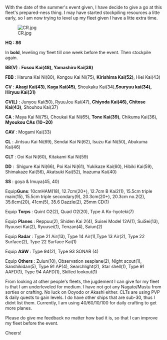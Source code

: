 With the date of the summer's event given, I have decide to give a go at this fleet's prepared-ness thing. I may have started stockpiling resources a litte early, so I am now trying to level up my fleet given I have a litte extra time. 

[[File:CR.jpg|thumb|left]]





'''HQ : 86'''

In '''bold''', leveling my fleet till one week before the event. Then stockpile again.

'''BB(V)''' : '''Fusou Kai(48), Yamashiro Kai(38)'''

'''FBB''' : Haruna Kai Ni(80), Kongou Kai Ni(75), '''Kirishima Kai(52)''', Hiei Kai(43)

'''CV''' : '''Akagi Kai(43)''', '''Kaga Kai(45)''', Shoukaku Kai(34),'''Souryuu kai(34), Hiryuu Kai(31)'''

'''CV(L)''' : Junyou Kai(50), RyuuJou Kai(47), '''Chiyoda Kai(46), Chitose Kai(43)''', Shouhou Kai(37)

'''CA''' : Maya Kai Ni(75), Choukai Kai Ni(65), '''Tone Kai(39)''', Chikuma Kai(36), '''Myoukou CAs (10~20)'''

'''CAV''' : Mogami Kai(33)

'''CL''' : Jintsuu Kai Ni(69), Sendai Kai Ni(62), Isuzu Kai Ni(50), Abukuma Kai(46)

'''CLT''' : Ooi Kai Ni(60), Kitakami Kai Ni(59) 

'''DD''' :  Shigure Kai Ni(66), Poi Kai Ni(61), Yukikaze Kai(60), Hibiki Kai(59), Shimakaze Kai(56), Akatsuki Kai(52), Inazuma Kai(40)

'''SS''' : goya & Imuya(45, 40)


Equip''' Guns ''': 10cmHAM(18), 12.7cm(20+), 12.7cm B Kai2(1), 15.5cm triple main(15), 15.5cm triple secondary(9), 20.3cm(20+), 20.3cm no.2(2), 35.6cm(20), 41cm(5), 35.6 Dazzle(2), 25mm CD(1)

Equip '''Torps''' : Quint O2(2), Quad O2(20), Type A Ko-hyoteki(7)

Equip '''Planes''' : Reppuu(2), Shiden Kai 2(4), Suisei Model 12A(1), SuiSei(13), Ryuusei Kai(2), Ryuusei(1), Tenzan(4), Saiun(2)

Equip '''Radar''' : Type 21 Air(13), Type 14 Air(1),Type 13 Air(2), Type 22 Surface(2), Type 22 Surface Kai(1) 

Equip '''ASW''' : Type 94(2), Type 93 SONAR (4)

Equip '''Others''' : Zuiun(10), Observation seaplane(2), Night scout(1), Sanshikidan(5), Type 91 AP(4), Searchlight(2), Star shell(1), Type 91 AAFD(1), Type 94 AAFD(1), Skilled lookout(1) 



From looking at other people's fleets, the jugdement I can give for my fleet is that I am underleveled for medium. I have not got any Nagato/Mustu from sorties or crafting. No luck on Ooyodo or Akashi either. CLTs are using PVP & daily quests to gain levels. I do have other ships that are sub-30, thus I didnt list them. Currently, I am using 40/60/10/100 for daily crafting to get more planes. 

Please do give me feedback no matter how bad it is, so that I can improve my fleet before the event.

Cheers! <ac_metadata title="Is my fleet ready for medium &amp; some hard?"> </ac_metadata>